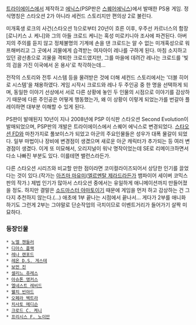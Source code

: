 [[트라이에이스]]에서 제작하고 [[에닉스]](PSP판은 [[스퀘어에닉스]])에서 발매한 PS용 게임. 정식명칭은 스타오션 2가 아니라 세컨드 스토리지만 편의상 2로 불린다.

미개혹생 로크의 사건(스타오션 1)으로부터 20년이 흐른 이후, 우주선 카르너스의 함장 [로니키스 J. 케니]와 그의 아들 크로드 케니는 혹성 미로키니아 조사에 파견된다. 아버지의 주의를 듣지 않고 정체불명의 기계에 손을 댄 크로드는 알 수 없는 미개혹성으로 워프해버리고 그 곳에서 괴물에게 습격받는 여자아이 레나를 구하게 된다. 마침 소지하고 있던 광선총으로 괴물을 격퇴한 크로드였지만, 그를 마을에 데려간 레나는 크로드를 '빛의 검을 가진 이국에서 온 용사'로 착각하는데... 

전작의 스토리와 전투 시스템 등을 물려받은 것에 더해 세컨드 스토리에서는 '더블 히어로 시스템'을 채용하였다. 게임 시작시 크로드와 레나 두 주인공 중 한 명을 선택하게 되며, 동일한 이야기 선상에서 서로 다른 상황에 놓인 두 인물의 시점으로 이야기를 감상하기 때문에 다른 주인공은 어떻게 행동했는가, 왜 이 상황이 이렇게 되었는가를 번갈아 플레이하면 대부분 이해할 수 있게 된다. 

PS판이 발매된지 10년이 지나 2008년에 PSP 이식판 스타오션 Second Evolution이 발매되었으며, PSP판의 개발은 트라이에이스에서 스퀘어 에닉스로 변경되었다. [[스타오션 FD]]와 마찬가지로 풀보이스가 되었고 아군의 주요인물들은 성우가 대폭 물갈이 되었다. 일부 마법이나 장비에 변경점이 생겼으며 새로운 아군 캐릭터가 추가되는 등 여러 변경점이 생겼다. 이게 또 미묘해서, 오리지널이 워낙 명작이었는데 SE로 리메이크하면서 다소 나빠진 부분도 있다. 이를테면 밸런스라든가.

다른 스타오션 시리즈와 비교할 만한 점이라면 코미컬라이즈되어서 상당한 인기를 끌었다는 것이 있다.(작가는 [[아즈마 마유미]]([[엘르멘탈 제라드]]라든가 뱀파이어 세이버 코믹스판의 작가.) 제법 인기가 많아서 스타오션 중에서는 유일하게 애니메이션까지 만들어졌을 정도. 하지만 결말은 [[소드마스터 야마토]]이기 때문에 게임을 먼저 하고 감상하는 건 그다지 추천하지 않는다.(…) 애초에 1부 끝나는 시점에서 끝나서... 게다가 2부를 애니화 하기도 그런게 2부는 그야말로 단순작업의 극치이므로 이벤트거리가 들어가기 살짝 미묘하다.

=== 등장인물 ===
 * [[노엘 챈들러]]
 * [[디아스 플랙]]
 * [[레나 랜포드]]
 * [[레온 D.S. 게스테]]
 * [[보먼 진]]
 * [[셀리느 쥬레스]]
 * [[아슈톤 앵커스]]
 * [[엘네스트 레비드]]
 * [[웰치 빈야드]]
 * [[오페라 벡트라]]
 * [[치사토 메디슨]]
 * [[크로드 C. 케니]]
 * [[프리시스 F. 노이만]]
